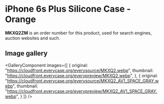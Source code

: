 
# iPhone 6s Plus Silicone Case - Orange

<Callout type='info' emoji='👉🏻'>**MKXQ2ZM** is an order number for this product, used for search engines, auction websites and such.</Callout>

## Image gallery

<GalleryComponent
    images={[
      {
        original: "https://cloudfront.everycase.org/everysource/MKXQ2.webp",
        thumbnail: "https://cloudfront.everycase.org/everypreview/MKXQ2.webp",
      },
      {
        original: "https://cloudfront.everycase.org/everysource/MKXQ2_AV1_SPACE_GRAY.webp",
        thumbnail: "https://cloudfront.everycase.org/everypreview/MKXQ2_AV1_SPACE_GRAY.webp",
      }
    ]}
  />
